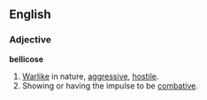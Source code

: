==English==
===Adjective===
'''bellicose'''

# [[Warlike]] in nature, [[aggressive]], [[hostile]].
# Showing or having the impulse to be [[combative]].